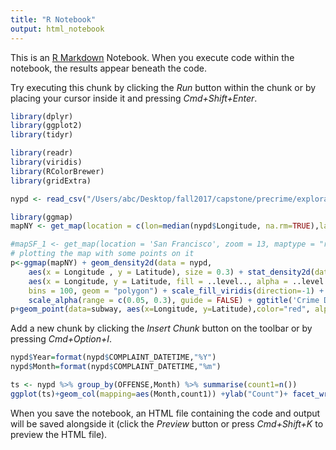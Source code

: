 ```yaml
---
title: "R Notebook"
output: html_notebook
---
```


This is an [R Markdown](http://rmarkdown.rstudio.com) Notebook. When you execute code within the notebook, the results appear beneath the code. 

Try executing this chunk by clicking the *Run* button within the chunk or by placing your cursor inside it and pressing *Cmd+Shift+Enter*. 

```r
library(dplyr)
library(ggplot2)
library(tidyr)

library(readr)
library(viridis)
library(RColorBrewer)
library(gridExtra)
```

```r
nypd <- read_csv("/Users/abc/Desktop/fall2017/capstone/precrime/exploratory-notebooks/crime_nypd.csv", col_types = cols(Date = col_date(format = "%m/%d/%Y"), Time = col_character()))

```

```r
library(ggmap)
mapNY <- get_map(location = c(lon=median(nypd$Longitude, na.rm=TRUE),lat=median(nypd$Latitude, na.rm=TRUE)), zoom = 12, maptype = "roadmap", scale = 2)
```


```r

#mapSF_1 <- get_map(location = 'San Francisco', zoom = 13, maptype = "roadmap", scale = 2)
# plotting the map with some points on it
p<-ggmap(mapNY) + geom_density2d(data = nypd, 
    aes(x = Longitude , y = Latitude), size = 0.3) + stat_density2d(data = nypd, 
    aes(x = Longitude, y = Latitude, fill = ..level.., alpha = ..level..), size = 0.01, 
    bins = 100, geom = "polygon") + scale_fill_viridis(direction=-1) + facet_wrap(~OFFENSE)+ 
    scale_alpha(range = c(0.05, 0.3), guide = FALSE) + ggtitle('Crime Density and Subway Stops')+theme(legend.position="bottom") 
p+geom_point(data=subway, aes(x=Longitude, y=Latitude),color="red", alpha=0.4, size=0.5 ) + theme(text = element_text(size=20) ,  legend.direction='vertical')
```

Add a new chunk by clicking the *Insert Chunk* button on the toolbar or by pressing *Cmd+Option+I*.
```r
nypd$Year=format(nypd$COMPLAINT_DATETIME,"%Y")
nypd$Month=format(nypd$COMPLAINT_DATETIME,"%m")

ts <- nypd %>% group_by(OFFENSE,Month) %>% summarise(count1=n())
ggplot(ts)+geom_col(mapping=aes(Month,count1)) +ylab("Count")+ facet_wrap(~OFFENSE) +ggtitle("Monthly Distribution of Crimes") +theme(text = element_text(size=20), axis.text=element_text(size=10) )
```

When you save the notebook, an HTML file containing the code and output will be saved alongside it (click the *Preview* button or press *Cmd+Shift+K* to preview the HTML file).
